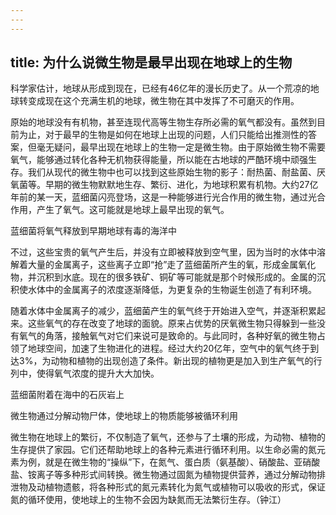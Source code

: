 ```yaml
---
---
---
```

title: 为什么说微生物是最早出现在地球上的生物
---




科学家估计，地球从形成到现在，已经有46亿年的漫长历史了。从一个荒凉的地球转变成现在这个充满生机的地球，微生物在其中发挥了不可磨灭的作用。

原始的地球没有有机物，甚至连现代高等生物生存所必需的氧气都没有。虽然到目前为止，对于最早的生物是如何在地球上出现的问题，人们只能给出推测性的答案，但毫无疑问，最早出现在地球上的生物一定是微生物。由于原始微生物不需要氧气，能够通过转化各种无机物获得能量，所以能在古地球的严酷环境中顽强生存。我们从现代的微生物中也可以找到这些原始生物的影子：耐热菌、耐盐菌、厌氧菌等。早期的微生物默默地生存、繁衍、进化，为地球积累有机物。大约27亿年前的某一天，蓝细菌闪亮登场，这是一种能够进行光合作用的微生物，通过光合作用，产生了氧气。这可能就是地球上最早出现的氧气。

蓝细菌将氧气释放到早期地球有毒的海洋中



不过，这些宝贵的氧气产生后，并没有立即被释放到空气里，因为当时的水体中溶解着大量的金属离子，这些离子立即“抢”走了蓝细菌所产生的氧，形成金属氧化物，并沉积到水底。现在的很多铁矿、铜矿等可能就是那个时候形成的。金属的沉积使水体中的金属离子的浓度逐渐降低，为更复杂的生物诞生创造了有利环境。

随着水体中金属离子的减少，蓝细菌产生的氧气终于开始进入空气，并逐渐积累起来。这些氧气的存在改变了地球的面貌。原来占优势的厌氧微生物只得躲到一些没有氧气的角落，接触氧气对它们来说可是致命的。与此同时，各种好氧的微生物占领了地球空间，加速了生物进化的进程。经过大约20亿年，空气中的氧气终于到达3%，为动物和植物的出现创造了条件。新出现的植物更是加入到生产氧气的行列中，使得氧气浓度的提升大大加快。

蓝细菌附着在海中的石灰岩上



微生物通过分解动物尸体，使地球上的物质能够被循环利用



微生物在地球上的繁衍，不仅制造了氧气，还参与了土壤的形成，为动物、植物的生存提供了家园。它们还帮助地球上的各种元素进行循环利用。以生命必需的氮元素为例，就是在微生物的“操纵”下，在氮气、蛋白质（氨基酸）、硝酸盐、亚硝酸盐、铵离子等多种形式间转换。微生物通过固氮为植物提供营养，通过分解动物排泄物及动植物遗骸，将各种形式的氮元素转化为氮气或植物可以吸收的形式，保证氮的循环使用，使地球上的生物不会因为缺氮而无法繁衍生存。（钟江）